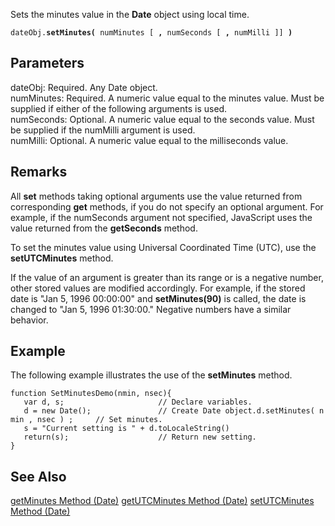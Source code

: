 Sets the minutes value in the '''Date''' object using local time.

 dateObj.'''setMinutes(''' numMinutes [ ''', ''' numSeconds [ ''', ''' numMilli ]] ''')''' 
==Parameters==
; dateObj: Required. Any Date object.
; numMinutes: Required. A numeric value equal to the minutes value. Must be supplied if either of the following arguments is used.
; numSeconds: Optional. A numeric value equal to the seconds value. Must be supplied if the numMilli argument is used.
; numMilli: Optional. A numeric value equal to the milliseconds value.

==Remarks==
All '''set''' methods taking optional arguments use the value returned from corresponding '''get''' methods, if you do not specify an optional argument. For example, if the numSeconds argument not specified, JavaScript uses the value returned from the '''getSeconds''' method.

To set the minutes value using Universal Coordinated Time (UTC), use the '''setUTCMinutes''' method.

If the value of an argument is greater than its range or is a negative number, other stored values are modified accordingly. For example, if the stored date is "Jan 5, 1996 00:00:00" and '''setMinutes(90)''' is called, the date is changed to "Jan 5, 1996 01:30:00." Negative numbers have a similar behavior.


==Example==
The following example illustrates the use of the '''setMinutes''' method.

 function SetMinutesDemo(nmin, nsec){
    var d, s;                     // Declare variables.
    d = new Date();               // Create Date object.d.setMinutes( nmin , nsec ) ;     // Set minutes.
    s = "Current setting is " + d.toLocaleString() 
    return(s);                    // Return new setting.
 }

==See Also==

              

              

              
[[javascript/Date/getMinutes|getMinutes Method (Date)]]
[[javascript/Date/getUTCMinutes|getUTCMinutes Method (Date)]]
[[javascript/Date/setUTCMinutes|setUTCMinutes Method (Date)]]
